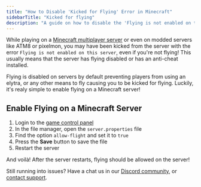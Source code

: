 ---
title: "How to Disable 'Kicked for Flying' Error in Minecraft"
sidebarTitle: "Kicked for flying"
description: "A guide on how to disable the 'Flying is not enabled on this server' error message on a Minecraft server."
---

While playing on a [Minecraft multiplayer server](https://berrybyte.net/minecraft-server-hosting) or even on modded servers like ATM8 or pixelmon, you may have been kicked from the server with the error `Flying is not enabled on this server`, even if you're not flying! This usually means that the server has flying disabled or has an anti-cheat installed.

Flying is disabled on servers by default preventing players from using an elytra, or any other means to fly causing you to be kicked for flying. Luckily, it's realy simple to enable flying on a Minecraft server!

## Enable Flying on a Minecraft Server
1. Login to the [game control panel](https://game.berrybyte.net)
2. In the file manager, open the `server.properties` file
3. Find the option `allow-flight` and set it to `true`
4. Press the **Save** button to save the file
5. Restart the server

And voilà! After the server restarts, flying should be allowed on the server!

Still running into issues? Have a chat us in our [Discord community](https://berrybyte.net/discord), or [contact support](https://berrybyte.net/support).